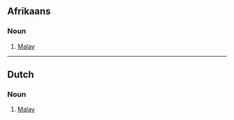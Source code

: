 ==Afrikaans==
===Noun===<!-- also adj? -->
<!-- capitalized in Afrikaans? -->
# [[Malay]]<!-- person, language, both? -->

----

==Dutch==
===Noun===<!-- also adj? -->
<!-- capitalized in Dutch? -->
# [[Malay]]<!-- person, language, both? -->